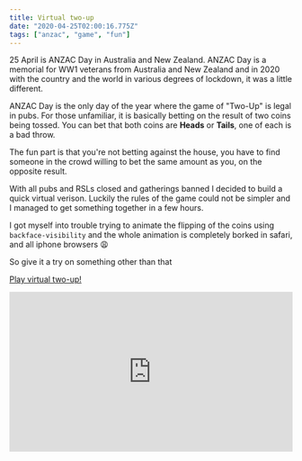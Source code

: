 ```yaml
---
title: Virtual two-up
date: "2020-04-25T02:00:16.775Z"
tags: ["anzac", "game", "fun"]
---
```

25 April is ANZAC Day in Australia and New Zealand. ANZAC Day is a memorial for WW1 veterans from Australia and New Zealand and in 2020 with the country and the world in various degrees of lockdown, it was a little different.

ANZAC Day is the only day of the year where the game of "Two-Up" is legal in pubs. For those unfamiliar, it is basically betting on the result of two coins being tossed. You can bet that both coins are **Heads** or **Tails**, one of each is a bad throw.

The fun part is that you're not betting against the house, you have to find someone in the crowd willing to bet the same amount as you, on the opposite result.

With all pubs and RSLs closed and gatherings banned I decided to build a quick virtual verison. Luckily the rules of the game could not be simpler and I managed to get something together in a few hours.

I got myself into trouble trying to animate the flipping of the coins using `backface-visibility` and the whole animation is completely borked in safari, and all iphone browsers 😩

So give it a try on something other than that 

[Play virtual two-up!](https://two-up.netlify.app)

<div>
  <div style="position:relative;padding-top:56.25%;">
    <iframe src="https://two-up.netlify.app/" frameborder="0" allowfullscreen
      style="position:absolute;top:0;left:0;width:100%;height:100%;"></iframe>
  </div>
</div>


